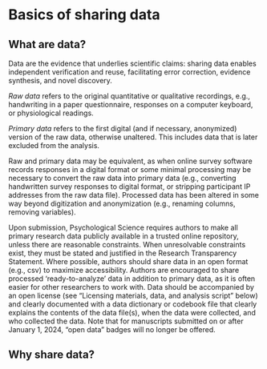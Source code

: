 # Basics of sharing data

## What are data?

Data are the evidence that underlies scientific claims: sharing data enables independent verification and reuse, facilitating error correction, evidence synthesis, and novel discovery. 

*Raw data* refers to the original quantitative or qualitative recordings, e.g., handwriting in a paper questionnaire, responses on a computer keyboard, or physiological readings. 

*Primary data* refers to the first digital (and if necessary, anonymized) version of the raw data, otherwise unaltered. This includes data that is later excluded from the analysis. 

Raw and primary data may be equivalent, as when online survey software records responses in a digital format or some minimal processing may be necessary to convert the raw data into primary data (e.g., converting handwritten survey responses to digital format, or stripping participant IP addresses from the raw data file). Processed data has been altered in some way beyond digitization and anonymization (e.g., renaming columns, removing variables).

Upon submission, Psychological Science requires authors to make all primary research data publicly available in a trusted online repository, unless there are reasonable constraints. When unresolvable constraints exist, they must be stated and justified in the Research Transparency Statement. Where possible, authors should share data in an open format (e.g., csv) to maximize accessibility. Authors are encouraged to share processed ‘ready-to-analyze’ data in addition to primary data, as it is often easier for other researchers to work with. Data should be accompanied by an open license (see “Licensing materials, data, and analysis script” below) and clearly documented with a data dictionary or codebook file that clearly explains the contents of the data file(s), when the data were collected, and who collected the data. Note that for manuscripts submitted on or after January 1, 2024, “open data” badges will no longer be offered.

## Why share data?